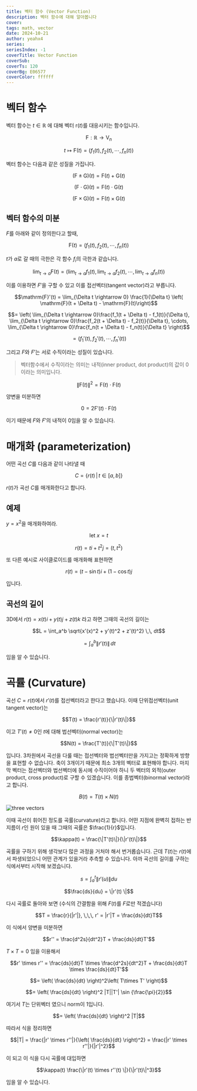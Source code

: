 ```yaml
---
title: 벡터 함수 (Vector Function)
description: 벡터 함수에 대해 알아봅니다
cover:
tags: math, vector
date: 2024-10-21
author: yeahx4
series: 
seriesIndex: -1
coverTitle: Vector Function
coverSub:
coverTs: 120
coverBg: E06577
coverColor: ffffff
---
```


# 벡터 함수

벡터 함수는 $t \in \mathbb{R}$ 에 대해 벡터 $\mathrm{r}(t)$를 대응시키는 함수입니다.

```math
\mathrm{F}: \mathbb{R} \rightarrow \mathrm{V}_n
```
```math
t \longmapsto \mathrm{F}(t) = \left( f_1(t), f_2(t), \cdots, f_n(t) \right)
```

벡터 함수는 다음과 같은 성질을 가집니다.

```math
\left( \mathrm{F} \pm \mathrm{G} \right)(t) = \mathrm{F}(t) + \mathrm{G}(t)
```
```math
\left( \mathrm{F} \cdot \mathrm{G} \right)(t) = \mathrm{F}(t) \cdot \mathrm{G}(t)
```
```math
\left( \mathrm{F} \times \mathrm{G} \right)(t) = \mathrm{F}(t) \times \mathrm{G}(t)
```

## 벡터 함수의 미분

$F$를 아래와 같이 정의한다고 할때,

```math
\mathrm{F}(t) = \left( f_1(t), f_2(t), \cdots, f_n(t) \right)
```

$t$가 $a$로 갈 때의 극한은 각 함수 $f_i$의 극한과 같습니다.

```math
\lim_{t\rightarrow a} \mathrm{F}(t) = \left(\lim_{t\rightarrow a} f_1(t),\lim_{t\rightarrow a} f_2(t), \cdots,\lim_{t\rightarrow a} f_n(t) \right)
```

이를 이용하면 $F'$을 구할 수 있고 이를 접선벡터(tangent vector)라고 부릅니다.

```math
\mathrm{F}'(t) = \lim_{\Delta t \rightarrow 0} \frac{1}{\Delta t} \left( \mathrm{F}(t + \Delta t) - \mathrm{F}(t)\right)
```
```math
= \left( \lim_{\Delta t \rightarrow 0}\frac{f_1(t + \Delta t) - f_1(t)}{\Delta t}, \lim_{\Delta t \rightarrow 0}\frac{f_2(t + \Delta t) - f_2(t)}{\Delta t}, \cdots, \lim_{\Delta t \rightarrow 0}\frac{f_n(t + \Delta t) - f_n(t)}{\Delta t} \right)
```
```math
= \left( f_1'(t), f_2'(t), \cdots, f_n'(t) \right)
```

그리고 $F$와 $F'$는 서로 수직이라는 성질이 있습니다.

> 벡터함수에서 수직이라는 의미는 내적(inner product, dot product)의 값이
> 0이라는 의미입니다.

```math
\| \mathrm{F}(t) \|^2 = \mathrm{F}(t) \cdot \mathrm{F}(t)
```
양변을 미분하면

```math
0 = 2\mathrm{F}'(t) \cdot \mathrm{F}(t)
```

이기 때문에 $F$와 $F'$의 내적이 0임을 알 수 있습니다.

# 매개화 (parameterization)

어떤 곡선 $C$를 다음과 같이 나타낼 때

```math
C = \{ r(t) \, | \, t \in [a, b] \}
```

$r(t)$가 곡선 $C$를 매개화한다고 합니다.

## 예제

$y = x^2$을 매개화하여라.

```math
\text{let } x = t
```

```math
r(t) = ti + t^2j = (t, t^2)
```

또 다른 예시로 사이클로이드를 매개화해 표현하면

```math
r(t) = (t - \sin t)i + (1 - \cos t)j
```

입니다.

## 곡선의 길이

3D에서 $r(t) = x(t)i + y(t)j + z(t)k$ 라고 하면 그때의 곡선의 길이는

```math
L = \int_a^b \sqrt{x'(x)^2 + y'(t)^2 + z'(t)^2} \,\, dt
```
```math
= \int_a^b \| r'(t) \| \, dt
```

임을 알 수 있습니다.

# 곡률 (Curvature)

곡선 $C = r(t)$에서 $r'(t)$를 접선벡터라고 한다고 했습니다. 이때
단위접선벡터(unit tangent vector)는

```math
T(t) = \frac{r'(t)}{\|r'(t)\|}
```

이고 $T'(t) \neq 0$인 $t$에 대해 법선벡터(normal vector)는

```math
N(t) = \frac{T'(t)}{\|T'(t)\|}
```

입니다. 3차원에서 곡선을 다룰 때는 접선벡터와 법선벡터만을 가지고는 정확하게 방향을 표현할
수 없습니다. 축이 3개이기 때문에 최소 3개의 벡터로 표현해야 합니다. 마지막 벡터는
접선벡터와 법선벡터에 동시에 수직이어야 하니 두 벡터의 외적(outer product, cross
product)로 구할 수 있겠습니다. 이를 종법벡터(binormal vector)라고 합니다.

```math
B(t) = T(t) \times N(t)
```

![three vectors](/img/math/vector-function/binormal-vector.jpeg)

이때 곡선이 휘어진 정도를 곡률(curvature)라고 합니다. 어떤 지점에 완벽히 접하는 반지름이
$r$인 원이 있을 때 그때의 곡률은 $\frac{1}{r}$입니다.

```math
\kappa(t) = \frac{\|T'(t)\|}{\|r'(t)\|}
```

곡률을 구하기 위해 생각보다 많은 과정을 거처야 해서 번거롭습니다. 근데 $T(t)$는
$r(t)$에서 파생되었으니 어떤 관계가 있을거라 추측할 수 있습니다. 아까 곡선의 길이를
구하는 식에서부터 시작해 보겠습니다.

```math
s = \int_a^t \|r'(u) \| du
```
```math
\frac{ds}{du} = \|r'(t) \|
```

다시 곡률로 돌아와 보면 (수식의 간결함을 위해 $F(t)$를 $F$로만 적겠습니다)

```math
T = \frac{r}{|r'|}, \,\,\, r' = |r'|T = \frac{ds}{dt}T
```

이 식에서 양변을 미분하면

```math
r'' = \frac{d^2s}{dt^2}T + \frac{ds}{dt}T'
```

$T \times T = 0$ 임을 이용해서

```math
r' \times r'' = \frac{ds}{dt}T \times \frac{d^2s}{dt^2}T + \frac{ds}{dt}T \times \frac{ds}{dt}T'
```

```math
= \left( \frac{ds}{dt} \right)^2\left( T\times T' \right)
```
```math
= \left( \frac{ds}{dt} \right)^2 |T||T'| \sin {\frac{\pi}{2}}
```

여기서 $T$는 단위벡터 였으니 norm이 1입니다.

```math
= \left( \frac{ds}{dt} \right)^2 |T|
```

따라서 식을 정리하면

```math
|T| = \frac{|r' \times r''|}{\left( \frac{ds}{dt} \right)^2} = \frac{|r' \times r''|}{|r'|^2}
```

이 되고 이 식을 다시 곡률에 대입하면

```math
\kappa(t) \frac{\|r'(t) \times r''(t) \|}{\|r'(t)\|^3}
```

임을 알 수 있습니다.